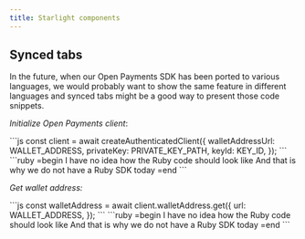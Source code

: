 ```yaml
---
title: Starlight components
---
```



## Synced tabs

In the future, when our Open Payments SDK has been ported to various languages, we would probably want to show the same feature in different languages and synced tabs might be a good way to present those code snippets.

_Initialize Open Payments client_:

<Tabs syncKey="walletAddress">
  <TabItem label="Javascript">
  ```js
  const client = await createAuthenticatedClient({
    walletAddressUrl: WALLET_ADDRESS,
    privateKey: PRIVATE_KEY_PATH,
    keyId: KEY_ID,
  });
  ```
  </TabItem>
  <TabItem label="Ruby">
  ```ruby
  =begin
  I have no idea how the
  Ruby code should look like
  And that is why we do not
  have a Ruby SDK today
  =end
  ```
</TabItem>
</Tabs>

_Get wallet address:_

<Tabs syncKey="walletAddress">
  <TabItem label="Javascript">
  ```js
  const walletAddress = await client.walletAddress.get({
    url: WALLET_ADDRESS,
  });
  ```
  </TabItem>
  <TabItem label="Ruby">
  ```ruby
  =begin
  I have no idea how the
  Ruby code should look like
  And that is why we do not
  have a Ruby SDK today
  =end
  ```
  </TabItem>
</Tabs>
